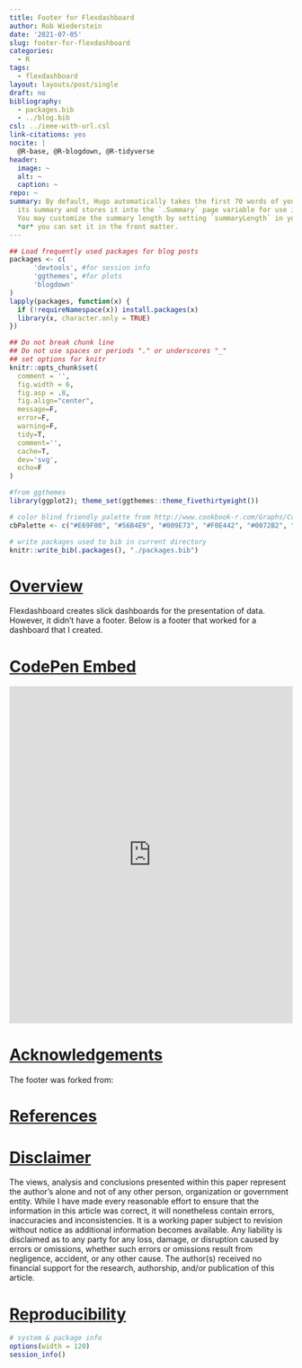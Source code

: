 ```yaml
---
title: Footer for Flexdashboard
author: Rob Wiederstein
date: '2021-07-05'
slug: footer-for-flexdashboard
categories:
  - R
tags:
  - flexdashboard
layout: layouts/post/single
draft: no
bibliography:
  - packages.bib
  - ../blog.bib
csl: ../ieee-with-url.csl
link-citations: yes
nocite: |
  @R-base, @R-blogdown, @R-tidyverse
header:
  image: ~
  alt: ~
  caption: ~
repo: ~
summary: By default, Hugo automatically takes the first 70 words of your content as
  its summary and stores it into the `.Summary` page variable for use in your templates.
  You may customize the summary length by setting `summaryLength` in your site configuration
  *or* you can set it in the front matter.
---
```



```r
## Load frequently used packages for blog posts
packages <- c(
      'devtools', #for session info
      'ggthemes', #for plots
      'blogdown'
)
lapply(packages, function(x) {
  if (!requireNamespace(x)) install.packages(x)
  library(x, character.only = TRUE)
})
```

```r
## Do not break chunk line
## Do not use spaces or periods "." or underscores "_"
## set options for knitr
knitr::opts_chunk$set(
  comment = '',
  fig.width = 6,
  fig.asp = .8,
  fig.align="center",
  message=F,
  error=F,
  warning=F,
  tidy=T,
  comment='',
  cache=T,
  dev='svg',
  echo=F
)
```

```r
#from ggthemes
library(ggplot2); theme_set(ggthemes::theme_fivethirtyeight())
```

```r
# color blind friendly palette from http://www.cookbook-r.com/Graphs/Colors_(ggplot2)/
cbPalette <- c("#E69F00", "#56B4E9", "#009E73", "#F0E442", "#0072B2", "#D55E00", "#CC79A7", "#000000")
```

```r
# write packages used to bib in current directory
knitr::write_bib(.packages(), "./packages.bib")
```

# [Overview](#overview)

Flexdashboard creates slick dashboards for the presentation of data.  However, it didn't have a footer.  Below is a footer that worked for a dashboard that I created.  


# [CodePen Embed](#codepen)

<iframe height="600" style="width: 100%;" scrolling="no" title="Bootstrap 4 Footer with Social icons" src="https://codepen.io/rob_wiederstein/embed/MWmazZq?defaultTab=html%2Cresult" frameborder="no" loading="lazy" allowtransparency="true" allowfullscreen="true">
  See the Pen <a href="https://codepen.io/rob_wiederstein/pen/MWmazZq">
  Bootstrap 4 Footer with Social icons</a> by Rob Wiederstein (<a href="https://codepen.io/rob_wiederstein">@rob_wiederstein</a>)
  on <a href="https://codepen.io">CodePen</a>.
</iframe>

# [Acknowledgements](#acknowledge)

The footer was forked from: 



# [References](#reference)

<div id="refs"></div>

# [Disclaimer](#disclaimer)

The views, analysis and conclusions presented within this paper represent the author’s alone and not of any other person, organization or government entity. While I have made every reasonable effort to ensure that the information in this article was correct, it will nonetheless contain errors, inaccuracies and inconsistencies. It is a working paper subject to revision without notice as additional information becomes available. Any liability is disclaimed as to any party for any loss, damage, or disruption caused by errors or omissions, whether such errors or omissions result from negligence, accident, or any other cause. The author(s) received no financial support for the research, authorship, and/or publication of this article.

# [Reproducibility](#reproduce)

```r
# system & package info
options(width = 120)
session_info()
```
